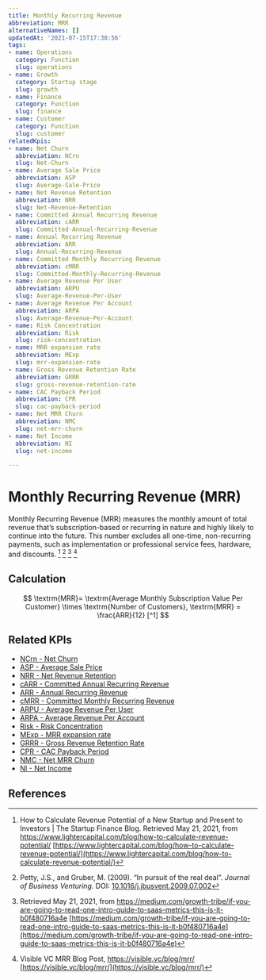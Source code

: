 ```yaml
---
title: Monthly Recurring Revenue
abbreviation: MRR
alternativeNames: []
updatedAt: '2021-07-15T17:30:56'
tags:
- name: Operations
  category: Function
  slug: operations
- name: Growth
  category: Startup stage
  slug: growth
- name: Finance
  category: Function
  slug: finance
- name: Customer
  category: Function
  slug: customer
relatedKpis:
- name: Net Churn
  abbreviation: NCrn
  slug: Net-Churn
- name: Average Sale Price
  abbreviation: ASP
  slug: Average-Sale-Price
- name: Net Revenue Retention
  abbreviation: NRR
  slug: Net-Revenue-Retention
- name: Committed Annual Recurring Revenue
  abbreviation: cARR
  slug: Committed-Annual-Recurring-Revenue
- name: Annual Recurring Revenue
  abbreviation: ARR
  slug: Annual-Recurring-Revenue
- name: Committed Monthly Recurring Revenue
  abbreviation: cMRR
  slug: Committed-Monthly-Recurring-Revenue
- name: Average Revenue Per User
  abbreviation: ARPU
  slug: Average-Revenue-Per-User
- name: Average Revenue Per Account
  abbreviation: ARPA
  slug: Average-Revenue-Per-Account
- name: Risk Concentration
  abbreviation: Risk
  slug: risk-concentration
- name: MRR expansion rate
  abbreviation: MExp
  slug: mrr-expansion-rate
- name: Gross Revenue Retention Rate
  abbreviation: GRRR
  slug: gross-revenue-retention-rate
- name: CAC Payback Period
  abbreviation: CPR
  slug: cac-payback-period
- name: Net MRR Churn
  abbreviation: NMC
  slug: net-mrr-churn
- name: Net Income
  abbreviation: NI
  slug: net-income

---
```


# Monthly Recurring Revenue (MRR)

Monthly Recurring Revenue (MRR) measures the monthly amount of total revenue that’s subscription-based or recurring in nature and highly likely to continue into the future. This number excludes all one-time, non-recurring payments, such as implementation or professional service fees, hardware, and discounts. [^1] [^4] [^2] [^3]

## Calculation

$$
\textrm{MRR}= \textrm{Average Monthly Subscription Value Per Customer} \times \textrm{Number of Customers}, 
\textrm{MRR} = \frac{ARR}{12} [^1]
$$



## Related KPIs

- [NCrn - Net Churn](/en/kpis/Net-Churn)
- [ASP - Average Sale Price](/en/kpis/Average-Sale-Price)
- [NRR - Net Revenue Retention](/en/kpis/Net-Revenue-Retention)
- [cARR - Committed Annual Recurring Revenue](/en/kpis/Committed-Annual-Recurring-Revenue)
- [ARR - Annual Recurring Revenue](/en/kpis/Annual-Recurring-Revenue)
- [cMRR - Committed Monthly Recurring Revenue](/en/kpis/Committed-Monthly-Recurring-Revenue)
- [ARPU - Average Revenue Per User](/en/kpis/Average-Revenue-Per-User)
- [ARPA - Average Revenue Per Account](/en/kpis/Average-Revenue-Per-Account)
- [Risk - Risk Concentration](/en/kpis/risk-concentration)
- [MExp - MRR expansion rate](/en/kpis/mrr-expansion-rate)
- [GRRR - Gross Revenue Retention Rate](/en/kpis/gross-revenue-retention-rate)
- [CPR - CAC Payback Period](/en/kpis/cac-payback-period)
- [NMC - Net MRR Churn](/en/kpis/net-mrr-churn)
- [NI - Net Income](/en/kpis/net-income)

## References

[^1]:  How to Calculate Revenue Potential of a New Startup and Present to Investors | The Startup Finance Blog. Retrieved May 21, 2021, from https://www.lightercapital.com/blog/how-to-calculate-revenue-potential/ [https://www.lightercapital.com/blog/how-to-calculate-revenue-potential/](https://www.lightercapital.com/blog/how-to-calculate-revenue-potential/)
[^2]:   Retrieved May 21, 2021, from https://medium.com/growth-tribe/if-you-are-going-to-read-one-intro-guide-to-saas-metrics-this-is-it-b0f480716a4e [https://medium.com/growth-tribe/if-you-are-going-to-read-one-intro-guide-to-saas-metrics-this-is-it-b0f480716a4e](https://medium.com/growth-tribe/if-you-are-going-to-read-one-intro-guide-to-saas-metrics-this-is-it-b0f480716a4e)
[^3]: Visible VC MRR Blog Post, https://visible.vc/blog/mrr/ [https://visible.vc/blog/mrr/](https://visible.vc/blog/mrr/)
[^4]: Petty, J.S., and Gruber, M. (2009). “In pursuit of the real deal”. *Journal of Business Venturing*. DOI: [10.1016/j.jbusvent.2009.07.002](https://doi.org/10.1016/j.jbusvent.2009.07.002)
[^5]:  How to Calculate Revenue Potential of a New Startup and Present to Investors | The Startup Finance Blog. Retrieved May 21, 2021, from https://www.lightercapital.com/blog/how-to-calculate-revenue-potential/ [https://www.lightercapital.com/blog/how-to-calculate-revenue-potential/](https://www.lightercapital.com/blog/how-to-calculate-revenue-potential/)
